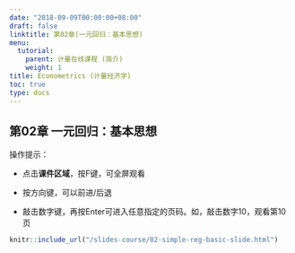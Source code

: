 ```yaml
---
date: "2018-09-09T00:00:00+08:00"
draft: false
linktitle: 第02章(一元回归：基本思想)
menu:
  tutorial:
    parent: 计量在线课程 (简介)
    weight: 1
title: Econometrics (计量经济学)
toc: true
type: docs
---
```


## 第02章 一元回归：基本思想

操作提示：

- 点击**课件区域**，按F键，可全屏观看

- 按方向键，可以前进/后退

- 敲击数字键，再按Enter可进入任意指定的页码。如，敲击数字10，观看第10页

```r
knitr::include_url("/slides-course/02-simple-reg-basic-slide.html")
```

